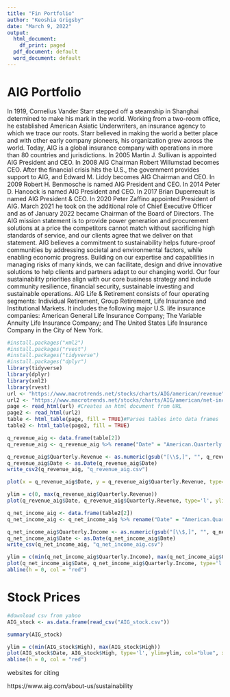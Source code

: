 ---
title: "Fin Portfolio"
author: "Keoshia Grigsby"
date: "March 9, 2022"
output:
  html_document:
    df_print: paged
  pdf_document: default
  word_document: default
---

# AIG Portfolio 


In 1919, Cornelius Vander Starr stepped off a steamship in Shanghai determined to make his mark in the world. Working from a two-room office, he established American Asiatic Underwriters, an insurance agency to which we trace our roots. Starr believed in making the world a better place and with other early company pioneers, his organization grew across the world. Today, AIG is a global insurance company with operations in more than 80 countries and jurisdictions. In 2005 Martin J. Sullivan is appointed AIG President and CEO. In 2008 AIG Chairman Robert Willumstad becomes CEO. After the financial crisis hits the U.S., the government provides support to AIG, and Edward M. Liddy becomes AIG Chairman and CEO. In 2009 Robert H. Benmosche is named AIG President and CEO. In 2014 Peter D. Hancock is named AIG President and CEO.  In 2017 Brian Duperreault is named AIG President & CEO. In 2020 Peter Zaffino appointed President of AIG. March 2021 he took on the additional role of Chief Executive Officer and as of January 2022 became Chairman of the Board of Directors. 
The AIG mission statement is to provide power generation and procurement solutions at a price the competitors cannot match without sacrificing high standards of service, and our clients agree that we deliver on that statement.
AIG believes a commitment to sustainability helps future-proof communities by addressing societal and environmental factors, while enabling economic progress. Building on our expertise and capabilities in managing risks of many kinds, we can facilitate, design and drive innovative solutions to help clients and partners adapt to our changing world. Our four sustainability priorities align with our core business strategy and include community resilience, financial security, sustainable investing and sustainable operations. 
AIG Life & Retirement consists of four operating segments: Individual Retirement, Group Retirement, Life Insurance and Institutional Markets. It includes the following major U.S. life insurance companies: American General Life Insurance Company; The Variable Annuity Life Insurance Company; and The United States Life Insurance Company in the City of New York.



```{r}
#install.packages("xml2")
#install.packages("rvest")
#install.packages("tidyverse")
#install.packages("dplyr")
library(tidyverse)
library(dplyr)
library(xml2)
library(rvest)
url <- "https://www.macrotrends.net/stocks/charts/AIG/american/revenue"
url2 <- "https://www.macrotrends.net/stocks/charts/AIG/american/net-income"
page <- read_html(url) #Creates an html document from URL
page2 <- read_html(url2)
table <- html_table(page, fill = TRUE)#Parses tables into data frames
table2 <- html_table(page2, fill = TRUE)

```

```{r}
q_revenue_aig <- data.frame(table[2])
q_revenue_aig <- q_revenue_aig %>% rename("Date" = "American.Quarterly.Revenue.Millions.of.US...","Quarterly.Revenue" = "American.Quarterly.Revenue.Millions.of.US....1")

q_revenue_aig$Quarterly.Revenue <- as.numeric(gsub("[\\$,]", "", q_revenue_aig$Quarterly.Revenue))
q_revenue_aig$Date <- as.Date(q_revenue_aig$Date)
write_csv2(q_revenue_aig, "q_revenue_aig.csv")
```


```{r}

plot(x = q_revenue_aig$Date, y = q_revenue_aig$Quarterly.Revenue, type='o', col="blue")

ylim = c(0, max(q_revenue_aig$Quarterly.Revenue))
plot(q_revenue_aig$Date, q_revenue_aig$Quarterly.Revenue, type='l', ylim=ylim, col="red", xlab='Date', ylab='Revenue', lwd=1,frame.plot = FALSE)

```




```{r}
q_net_income_aig <- data.frame(table2[2])
q_net_income_aig <- q_net_income_aig %>% rename("Date" = "American.Quarterly.Net.Income.Millions.of.US...", "Quarterly.Income" = "American.Quarterly.Net.Income.Millions.of.US....1")

q_net_income_aig$Quarterly.Income <- as.numeric(gsub("[\\$,]", "", q_net_income_aig$Quarterly.Income))
q_net_income_aig$Date <- as.Date(q_net_income_aig$Date)
write_csv(q_net_income_aig, "q_net_income_aig.csv")


```

```{r}

ylim = c(min(q_net_income_aig$Quarterly.Income), max(q_net_income_aig$Quarterly.Income))
plot(q_net_income_aig$Date, q_net_income_aig$Quarterly.Income, type='l', ylim=ylim, col="blue", xlab='Date', ylab='Net Income', lwd=1,frame.plot = FALSE)
abline(h = 0, col = "red")
```
# Stock Prices 
```{r}
#download csv from yahoo
AIG_stock <- as.data.frame(read_csv("AIG_stock.csv"))

summary(AIG_stock)

```

```{r}

ylim = c(min(AIG_stock$High), max(AIG_stock$High))
plot(AIG_stock$Date, AIG_stock$High, type='l', ylim=ylim, col="blue", xlab='Date', ylab='Price ', lwd=1,frame.plot = FALSE)
abline(h = 0, col = "red")
```


websites for citing 

https://www.aig.com/about-us/sustainability
